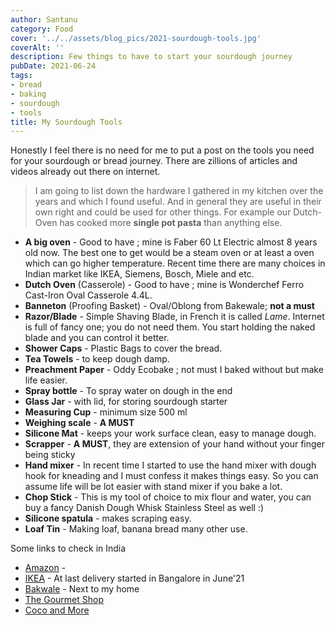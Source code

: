 ```yaml
---
author: Santanu
category: Food
cover: '../../assets/blog_pics/2021-sourdough-tools.jpg'
coverAlt: ''
description: Few things to have to start your sourdough journey
pubDate: 2021-06-24
tags:
- bread
- baking
- sourdough
- tools
title: My Sourdough Tools
---
```


Honestly I feel there is no need for me to put a post on the tools you need for your sourdough or bread journey. There are zillions of articles and videos already out there on internet. 

>I am going to list down the hardware I gathered in my kitchen over the years and which I found useful. And in general they are useful in their own right and could be used for other things. For example our Dutch-Oven has cooked more **single pot pasta**  than anything else.

- **A big oven** - Good to have ; mine is Faber 60 Lt Electric almost 8 years old now. The best one to get would be a steam oven or at least a oven which can go higher temperature. Recent time there are many choices in Indian market like IKEA, Siemens, Bosch, Miele and etc.
- **Dutch Oven** (Casserole) - Good to have ; mine is  Wonderchef Ferro Cast-Iron Oval Casserole 4.4L. 
- **Banneton** (Proofing Basket) - Oval/Oblong from Bakewale; **not a must** 
- **Razor/Blade** - Simple Shaving Blade, in French it is called *Lame*. Internet is full of fancy one; you do not need them. You start holding the naked blade and you can control it better.
- **Shower Caps** - Plastic Bags to cover the bread.
- **Tea Towels** - to keep dough damp.
- **Preachment Paper** - Oddy Ecobake ; not must I baked without but make life easier.
- **Spray bottle** - To spray water on dough in the end
- **Glass Jar** - with lid, for storing sourdough starter
- **Measuring Cup** - minimum size 500 ml
- **Weighing scale** - **A MUST** 
- **Silicone Mat** - keeps your work surface clean, easy to manage dough.
- **Scrapper** - **A MUST**, they are extension of your hand without  your finger being sticky
- **Hand mixer** - In recent time I started to use the hand mixer with dough hook for kneading and I must confess it makes things easy. So you can assume life will be lot easier with stand mixer if you bake a lot.
- **Chop Stick** - This is my tool of choice to mix flour and water, you can buy a fancy Danish Dough Whisk Stainless Steel as well :)
- **Silicone spatula** - makes scraping easy.
- **Loaf Tin** - Making loaf, banana bread many other use.

Some links to check in India 

- [Amazon](https://www.amazon.in/) - 
- [IKEA](https://www.ikea.com/in/en/) - At last delivery started in Bangalore in June'21
- [Bakwale](https://www.bakewala.com/) - Next to my home
- [The Gourmet Shop](https://www.instagram.com/thegourmetshop/) 
- [Coco and More](https://www.instagram.com/cocoandmore_/)